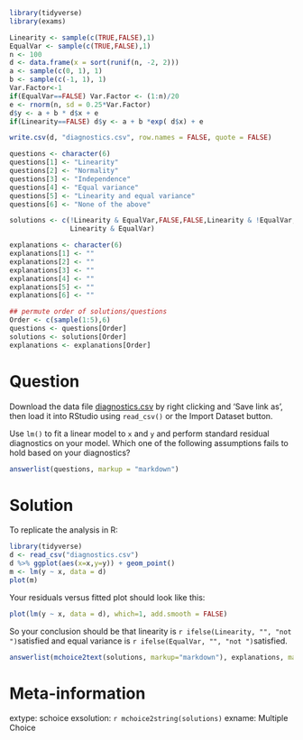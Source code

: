 ```r
library(tidyverse)
library(exams)

Linearity <- sample(c(TRUE,FALSE),1)
EqualVar <- sample(c(TRUE,FALSE),1)
n <- 100
d <- data.frame(x = sort(runif(n, -2, 2)))
a <- sample(c(0, 1), 1)
b <- sample(c(-1, 1), 1)
Var.Factor<-1
if(EqualVar==FALSE) Var.Factor <- (1:n)/20
e <- rnorm(n, sd = 0.25*Var.Factor)
d$y <- a + b * d$x + e 
if(Linearity==FALSE) d$y <- a + b *exp( d$x) + e 

write.csv(d, "diagnostics.csv", row.names = FALSE, quote = FALSE)

questions <- character(6)
questions[1] <- "Linearity"
questions[2] <- "Normality"
questions[3] <- "Independence"
questions[4] <- "Equal variance"
questions[5] <- "Linearity and equal variance"
questions[6] <- "None of the above"

solutions <- c(!Linearity & EqualVar,FALSE,FALSE,Linearity & !EqualVar,!Linearity & !EqualVar,
               Linearity & EqualVar)

explanations <- character(6)
explanations[1] <- ""
explanations[2] <- ""
explanations[3] <- ""
explanations[4] <- ""
explanations[5] <- ""
explanations[6] <- ""

## permute order of solutions/questions
Order <- c(sample(1:5),6)
questions <- questions[Order]
solutions <- solutions[Order]
explanations <- explanations[Order]  
```    

Question
========

Download the data file [diagnostics.csv](diagnostics.csv) by right clicking and 'Save link as', then load it into RStudio using `read_csv()` or the Import Dataset button.

Use `lm()` to fit a linear model to `x` and `y` and perform standard residual diagnostics on your model. Which one of the following assumptions fails to hold based on your diagnostics?
  
```r
answerlist(questions, markup = "markdown")
```

Solution
========

To replicate the analysis in R:

```r
library(tidyverse)
d <- read_csv("diagnostics.csv")
d %>% ggplot(aes(x=x,y=y)) + geom_point()
m <- lm(y ~ x, data = d)
plot(m)
```

Your residuals versus fitted plot should look like this:

```r
plot(lm(y ~ x, data = d), which=1, add.smooth = FALSE)
```

So your conclusion should be that linearity is `r ifelse(Linearity, "", "not ")`satisfied and equal variance is `r ifelse(EqualVar, "", "not ")`satisfied.

```r
answerlist(mchoice2text(solutions, markup="markdown"), explanations, markup = "markdown")
```

Meta-information
================
extype: schoice
exsolution: `r mchoice2string(solutions)`
exname: Multiple Choice